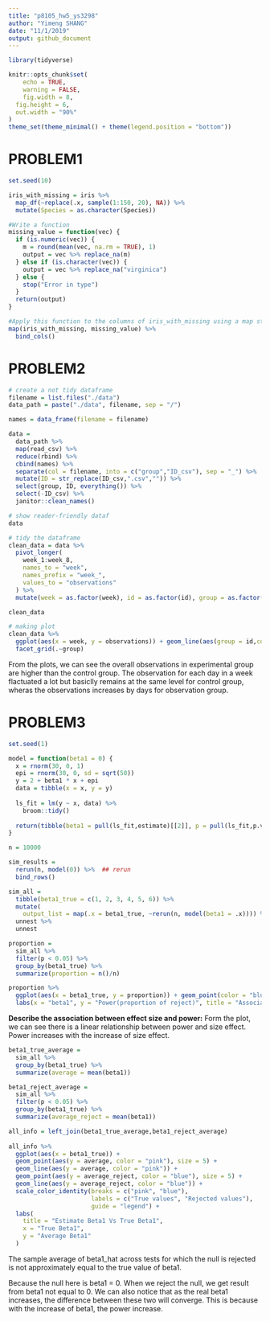 ```yaml
---
title: "p8105_hw5_ys3298"
author: "Yimeng SHANG"
date: "11/1/2019"
output: github_document
---
```


```r
library(tidyverse)

knitr::opts_chunk$set(
	echo = TRUE,
	warning = FALSE,
	fig.width = 8, 
  fig.height = 6,
  out.width = "90%"
)
theme_set(theme_minimal() + theme(legend.position = "bottom"))
```


# PROBLEM1

```r
set.seed(10)

iris_with_missing = iris %>% 
  map_df(~replace(.x, sample(1:150, 20), NA)) %>%
  mutate(Species = as.character(Species))

```

```r
#Write a function 
missing_value = function(vec) {
  if (is.numeric(vec)) {
    m = round(mean(vec, na.rm = TRUE), 1)
    output = vec %>% replace_na(m)
  } else if (is.character(vec)) {
    output = vec %>% replace_na("virginica")
  } else {
    stop("Error in type")
  }
  return(output)
}

#Apply this function to the columns of iris_with_missing using a map statement
map(iris_with_missing, missing_value) %>%
  bind_cols()
```


# PROBLEM2

```r
# create a not tidy dataframe
filename = list.files("./data") 
data_path = paste("./data", filename, sep = "/")

names = data_frame(filename = filename)

data =
  data_path %>%
  map(read_csv) %>%     
  reduce(rbind) %>% 
  cbind(names) %>% 
  separate(col = filename, into = c("group","ID_csv"), sep = "_") %>% 
  mutate(ID = str_replace(ID_csv,".csv","")) %>% 
  select(group, ID, everything()) %>% 
  select(-ID_csv) %>% 
  janitor::clean_names() 

# show reader-friendly dataf
data 

# tidy the dataframe
clean_data = data %>% 
  pivot_longer(
    week_1:week_8,
    names_to = "week",
    names_prefix = "week_",
    values_to = "observations"
  ) %>% 
  mutate(week = as.factor(week), id = as.factor(id), group = as.factor(group))

clean_data
```

```r
# making plot
clean_data %>% 
  ggplot(aes(x = week, y = observations)) + geom_line(aes(group = id,color = id)) + labs(title = "observations on each subject over time") +
  facet_grid(.~group)
```

From the plots, we can see the overall observations in experimental group are higher than the control group. The observation for each day in a week flactuated a lot but basiclly remains at the same level for control group, wheras the observations increases by days for observation group.

# PROBLEM3

```r
set.seed(1)

model = function(beta1 = 0) {
  x = rnorm(30, 0, 1)
  epi = rnorm(30, 0, sd = sqrt(50))
  y = 2 + beta1 * x + epi
  data = tibble(x = x, y = y)
  
  ls_fit = lm(y ~ x, data) %>% 
    broom::tidy()
  
  return(tibble(beta1 = pull(ls_fit,estimate)[[2]], p = pull(ls_fit,p.value)[[2]]))
}

n = 10000

sim_results = 
  rerun(n, model(0)) %>%  ## rerun
  bind_rows()

sim_all = 
  tibble(beta1_true = c(1, 2, 3, 4, 5, 6)) %>% 
  mutate(
    output_list = map(.x = beta1_true, ~rerun(n, model(beta1 = .x)))) %>%
  unnest %>% 
  unnest
```

```r
proportion =
  sim_all %>% 
  filter(p < 0.05) %>% 
  group_by(beta1_true) %>% 
  summarize(proportion = n()/n) 

proportion %>% 
  ggplot(aes(x = beta1_true, y = proportion)) + geom_point(color = "blue", size = 5) + geom_line(color = "blue") +
  labs(x = "beta1", y = "Power(proportion of reject)", title = "Association between effect size and power")
```
**Describe the association between effect size and power:** Form the plot, we can see there is a linear relationship between power and size effect. Power increases with the increase of size effect.

```r
beta1_true_average = 
  sim_all %>% 
  group_by(beta1_true) %>% 
  summarize(average = mean(beta1)) 

beta1_reject_average =
  sim_all %>% 
  filter(p < 0.05) %>% 
  group_by(beta1_true) %>% 
  summarize(average_reject = mean(beta1)) 

all_info = left_join(beta1_true_average,beta1_reject_average) 
  
all_info %>% 
  ggplot(aes(x = beta1_true)) + 
  geom_point(aes(y = average, color = "pink"), size = 5) +
  geom_line(aes(y = average, color = "pink")) + 
  geom_point(aes(y = average_reject, color = "blue"), size = 5) +
  geom_line(aes(y = average_reject, color = "blue")) +
  scale_color_identity(breaks = c("pink", "blue"),
                       labels = c("True values", "Rejected values"),
                       guide = "legend") +
  labs(
    title = "Estimate Beta1 Vs True Beta1",
    x = "True Beta1",
    y = "Average Beta1"
  ) 
```

The sample average of beta1_hat across tests for which the null is rejected is not approximately equal to the true value of beta1.

Because the null here is beta1 = 0. When we reject the null, we get result from beta1 not equal to 0. We can also notice that as the real beta1 increases, the difference between these two will converge. This is because with the increase of beta1, the power increase.


